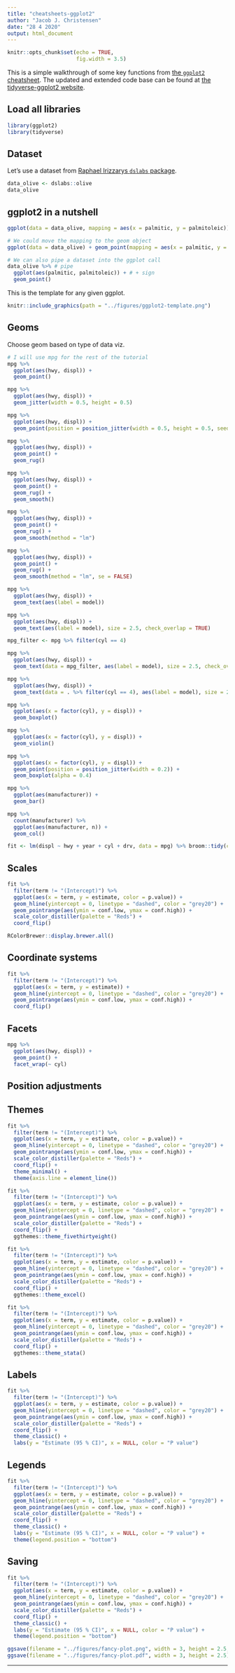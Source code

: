 ```yaml
---
title: "cheatsheets-ggplot2"
author: "Jacob J. Christensen"
date: "28 4 2020"
output: html_document
---
```


```r
knitr::opts_chunk$set(echo = TRUE, 
                      fig.width = 3.5)
```

This is a simple walkthrough of some key functions from [the `ggplot2` cheatsheet](https://rstudio.com/resources/cheatsheets/). The updated and extended code base can be found at [the tidyverse-ggplot2 website](https://ggplot2.tidyverse.org/). 

## Load all libraries

```r
library(ggplot2)
library(tidyverse)
```

## Dataset

Let's use a dataset from [Raphael Irizzarys `dslabs` package](https://simplystatistics.org/2018/01/22/the-dslabs-package-provides-datasets-for-teaching-data-science/). 

```r
data_olive <- dslabs::olive
data_olive
```

## ggplot2 in a nutshell

```r
ggplot(data = data_olive, mapping = aes(x = palmitic, y = palmitoleic)) + geom_point()

# We could move the mapping to the geom object
ggplot(data = data_olive) + geom_point(mapping = aes(x = palmitic, y = palmitoleic))

# We can also pipe a dataset into the ggplot call
data_olive %>% # pipe
  ggplot(aes(palmitic, palmitoleic)) + # + sign
  geom_point()
```
This is the template for any given ggplot. 

```r
knitr::include_graphics(path = "../figures/ggplot2-template.png")
```

## Geoms

Choose geom based on type of data viz.

```r
# I will use mpg for the rest of the tutorial
mpg %>% 
  ggplot(aes(hwy, displ)) + 
  geom_point()

mpg %>% 
  ggplot(aes(hwy, displ)) + 
  geom_jitter(width = 0.5, height = 0.5)

mpg %>% 
  ggplot(aes(hwy, displ)) + 
  geom_point(position = position_jitter(width = 0.5, height = 0.5, seed = 1388))
```

```r
mpg %>% 
  ggplot(aes(hwy, displ)) + 
  geom_point() + 
  geom_rug()
```

```r
mpg %>% 
  ggplot(aes(hwy, displ)) + 
  geom_point() + 
  geom_rug() + 
  geom_smooth()

mpg %>% 
  ggplot(aes(hwy, displ)) + 
  geom_point() + 
  geom_rug() + 
  geom_smooth(method = "lm")

mpg %>% 
  ggplot(aes(hwy, displ)) + 
  geom_point() + 
  geom_rug() + 
  geom_smooth(method = "lm", se = FALSE)
```

```r
mpg %>% 
  ggplot(aes(hwy, displ)) + 
  geom_text(aes(label = model))

mpg %>% 
  ggplot(aes(hwy, displ)) + 
  geom_text(aes(label = model), size = 2.5, check_overlap = TRUE)
```

```r
mpg_filter <- mpg %>% filter(cyl == 4)
```

```r
mpg %>% 
  ggplot(aes(hwy, displ)) + 
  geom_text(data = mpg_filter, aes(label = model), size = 2.5, check_overlap = TRUE)

mpg %>% 
  ggplot(aes(hwy, displ)) + 
  geom_text(data = . %>% filter(cyl == 4), aes(label = model), size = 2.5, check_overlap = TRUE)
```

```r
mpg %>% 
  ggplot(aes(x = factor(cyl), y = displ)) + 
  geom_boxplot()

mpg %>% 
  ggplot(aes(x = factor(cyl), y = displ)) + 
  geom_violin()

mpg %>% 
  ggplot(aes(x = factor(cyl), y = displ)) + 
  geom_point(position = position_jitter(width = 0.2)) + 
  geom_boxplot(alpha = 0.4)
```

```r
mpg %>% 
  ggplot(aes(manufacturer)) + 
  geom_bar()

mpg %>% 
  count(manufacturer) %>% 
  ggplot(aes(manufacturer, n)) + 
  geom_col()
```


```r
fit <- lm(displ ~ hwy + year + cyl + drv, data = mpg) %>% broom::tidy(conf.int = TRUE)
```


## Scales

```r
fit %>% 
  filter(term != "(Intercept)") %>% 
  ggplot(aes(x = term, y = estimate, color = p.value)) + 
  geom_hline(yintercept = 0, linetype = "dashed", color = "grey20") + 
  geom_pointrange(aes(ymin = conf.low, ymax = conf.high)) + 
  scale_color_distiller(palette = "Reds") + 
  coord_flip()
```

```r
RColorBrewer::display.brewer.all()
```


## Coordinate systems

```r
fit %>% 
  filter(term != "(Intercept)") %>% 
  ggplot(aes(x = term, y = estimate)) + 
  geom_hline(yintercept = 0, linetype = "dashed", color = "grey20") + 
  geom_pointrange(aes(ymin = conf.low, ymax = conf.high)) + 
  coord_flip()
```

## Facets

```r
mpg %>% 
  ggplot(aes(hwy, displ)) + 
  geom_point() + 
  facet_wrap(~ cyl)
```


## Position adjustments

## Themes

```r
fit %>% 
  filter(term != "(Intercept)") %>% 
  ggplot(aes(x = term, y = estimate, color = p.value)) + 
  geom_hline(yintercept = 0, linetype = "dashed", color = "grey20") + 
  geom_pointrange(aes(ymin = conf.low, ymax = conf.high)) + 
  scale_color_distiller(palette = "Reds") + 
  coord_flip() + 
  theme_minimal() + 
  theme(axis.line = element_line())

fit %>% 
  filter(term != "(Intercept)") %>% 
  ggplot(aes(x = term, y = estimate, color = p.value)) + 
  geom_hline(yintercept = 0, linetype = "dashed", color = "grey20") + 
  geom_pointrange(aes(ymin = conf.low, ymax = conf.high)) + 
  scale_color_distiller(palette = "Reds") + 
  coord_flip() + 
  ggthemes::theme_fivethirtyeight()

fit %>% 
  filter(term != "(Intercept)") %>% 
  ggplot(aes(x = term, y = estimate, color = p.value)) + 
  geom_hline(yintercept = 0, linetype = "dashed", color = "grey20") + 
  geom_pointrange(aes(ymin = conf.low, ymax = conf.high)) + 
  scale_color_distiller(palette = "Reds") + 
  coord_flip() + 
  ggthemes::theme_excel()

fit %>% 
  filter(term != "(Intercept)") %>% 
  ggplot(aes(x = term, y = estimate, color = p.value)) + 
  geom_hline(yintercept = 0, linetype = "dashed", color = "grey20") + 
  geom_pointrange(aes(ymin = conf.low, ymax = conf.high)) + 
  scale_color_distiller(palette = "Reds") + 
  coord_flip() + 
  ggthemes::theme_stata()
```

## Labels

```r
fit %>% 
  filter(term != "(Intercept)") %>% 
  ggplot(aes(x = term, y = estimate, color = p.value)) + 
  geom_hline(yintercept = 0, linetype = "dashed", color = "grey20") + 
  geom_pointrange(aes(ymin = conf.low, ymax = conf.high)) + 
  scale_color_distiller(palette = "Reds") + 
  coord_flip() + 
  theme_classic() + 
  labs(y = "Estimate (95 % CI)", x = NULL, color = "P value")
```


## Legends

```r
fit %>% 
  filter(term != "(Intercept)") %>% 
  ggplot(aes(x = term, y = estimate, color = p.value)) + 
  geom_hline(yintercept = 0, linetype = "dashed", color = "grey20") + 
  geom_pointrange(aes(ymin = conf.low, ymax = conf.high)) + 
  scale_color_distiller(palette = "Reds") + 
  coord_flip() + 
  theme_classic() + 
  labs(y = "Estimate (95 % CI)", x = NULL, color = "P value") + 
  theme(legend.position = "bottom")
```


## Saving

```r
fit %>% 
  filter(term != "(Intercept)") %>% 
  ggplot(aes(x = term, y = estimate, color = p.value)) + 
  geom_hline(yintercept = 0, linetype = "dashed", color = "grey20") + 
  geom_pointrange(aes(ymin = conf.low, ymax = conf.high)) + 
  scale_color_distiller(palette = "Reds") + 
  coord_flip() + 
  theme_classic() + 
  labs(y = "Estimate (95 % CI)", x = NULL, color = "P value") + 
  theme(legend.position = "bottom")

ggsave(filename = "../figures/fancy-plot.png", width = 3, height = 2.5, dpi = 500)
ggsave(filename = "../figures/fancy-plot.pdf", width = 3, height = 2.5)
```










---